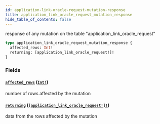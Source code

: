 ```yaml
---
id: application-link-oracle-request-mutation-response
title: application_link_oracle_request_mutation_response
hide_table_of_contents: false
---
```


response of any mutation on the table "application_link_oracle_request"

```graphql
type application_link_oracle_request_mutation_response {
  affected_rows: Int!
  returning: [application_link_oracle_request!]!
}
```

### Fields

#### [`affected_rows`](#) ([`Int!`](../scalars/int))

number of rows affected by the mutation

#### [`returning`](#) ([`[application_link_oracle_request!]!`](../objects/application-link-oracle-request))

data from the rows affected by the mutation
